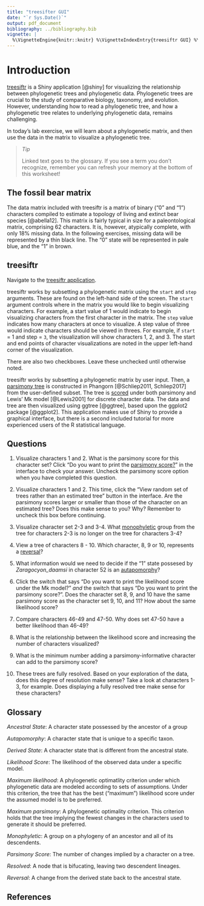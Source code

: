 ```yaml
---
title: "treesifter GUI"
date: "`r Sys.Date()`"
output: pdf_document
bibliography: ../bibliography.bib
vignette: |
  %\VignetteEngine{knitr::knitr} %\VignetteIndexEntry{treesiftr GUI} %\usepackage[UTF-8]{inputenc}
---
```

# Introduction

[treesiftr](https://wrightaprilm.shinyapps.io/treesiftr_app/) is a Shiny application [@shiny] for visualizing the relationship between phylogenetic trees and phylogenetic data. Phylogenetic trees are crucial to the study of comparative biology, taxonomy, and evolution. However, understanding how to read a phylogenetic tree, and how a phylogenetic tree relates to underlying phylogenetic data, remains challenging.

In today's lab exercise, we will learn about a phylogenetic matrix, and then use the data in the matrix to visualize a phylogenetic tree.

> *Tip*
>
> Linked text goes to the glossary. If you see a term you don't recognize, remember
> you can refresh your memory at the bottom of this worksheet!

## The fossil bear matrix

The data matrix included with treesiftr is a matrix of binary ("0" and "1") characters compiled to estimate a topology of living and extinct bear species [@abella12]. This matrix is fairly typical in size for a paleontological matrix, comprising 62 characters. It is, however, atypically complete, with only 18% missing data. In the following exercises, missing data will be represented by a thin black line. The "0" state will be represented in pale blue, and the "1" in brown.

## treesiftr

Navigate to the [treesiftr application](https://wrightaprilm.shinyapps.io/treesiftr_app/).

treesiftr works by subsetting a phylogenetic matrix using the `start` 
and `step` arguments. These are found on the left-hand side of the screen.
The `start` argument controls where in the matrix you would like to begin visualizing characters. For example, a start value of 1 would indicate to begin visualizing characters from the first character in the matrix. The `step` value indicates how 
many characters at once to visualize. A step value of three would indicate characters 
should be viewed in threes. For example, if `start` = 1 and step = `3`, the visualization will show characters 1, 2, and 3. The start and end points of character visualizations are noted in the upper left-hand corner of the visualization.

There are also two checkboxes. Leave these unchecked until otherwise noted.

treesiftr works by subsetting a phylogenetic matrix by user input. Then, a [parsimony tree](#glossary) is constructed in Phangorn [@Schliep2011, Schliep2017] from the user-defined subset. The tree is [scored](#glossary) under both parsimony and Lewis' Mk model [@Lewis2001] for discrete character data. The data and tree are then visualized using ggtree [@ggtree], based upon the ggplot2 package [@ggplot2]. This application makes use of Shiny to provide a graphical interface, but there is a second included tutorial for more experienced users of the R statistical language.

## Questions

1. Visualize characters 1 and 2. What is the parsimony score for this character set? Click "Do you want to print the [parsimony score?](#glossary)" in the interface to check your answer.
Uncheck the parsimony score option when you have completed this question.

2. Visualize characters 1 and 2. This time, click the "View random set of trees rather than an estimated tree" button in the interface. Are the parsimony scores larger or smaller than those of the character on an estimated tree? Does this make sense to you? Why? Remember to uncheck
this box before continuing.

3. Visualize character set 2-3 and 3-4. What [monophyletic](#glossary) group from the 
tree for characters 2-3 is no longer on the tree for characters 3-4? 

4. View a tree of characters 8 - 10. Which character, 8, 9 or 10, represents a [reversal](#glossary)?

5. What information would we need to decide if the "1" state possesed by _Zaragocyon_daamsi_  in character 52 is an [autapomorphy](#glossary)? 

6. Click the switch that says "Do you want to print the likelihood score under the Mk model?" _and_ the switch that says "Do you want to print the parsimony score?". Does the character set 8, 9, and 10 have the same parsimony score as the character set 9, 10, and 11? How about the same likelihood score? 

7. Compare characters 46-49 and 47-50. Why does set 47-50 have a better likelihood than 46-49? 

8. What is the relationship between the likelihood score and increasing the number of characters visualized? 

9. What is the minimum number adding a parsimony-informative character can add to the parsimony score?

10. These trees are fully resolved. Based on your exploration of the data, does this degree of resolution make sense? Take a look at characters 1-3, for example. Does displaying
a fully resolved tree make sense for these characters?

## Glossary

_Ancestral State_: A character state possessed by the ancestor of a group

_Autapomorphy_: A character state that is unique to a specific taxon.

_Derived State_: A character state that is different from the ancestral state.

_Likelihood Score_: The likelihood of the observed data under a specific 
model.

_Maximum likelihood_: A phylogenetic optimatlity criterion under which phylogenetic
data are modeled according to sets of assumptions. Under this criterion, the tree
that has the best ("maximum") likelihood score under the assumed model is to be preferred.

_Maximum parsimony_: A phylogenetic optimality criterion. This criterion holds 
that the tree implying the fewest changes in the characters used to generate it
should be preferred.

_Monophyletic_: A group on a phylogeny of an ancestor and all of its descendents.

_Parsimony Score_: The number of changes implied by a character on a tree.

_Resolved_: A node that is bifucating, leaving two descendent lineages.

_Reversal_: A change from the derived state back to the ancestral state.

## References
